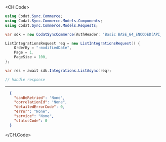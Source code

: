 
<CH.Code>
```csharp List.cs
using Codat.Sync.Commerce;
using Codat.Sync.Commerce.Models.Components;
using Codat.Sync.Commerce.Models.Requests;

var sdk = new CodatSyncCommerce(AuthHeader: "Basic BASE_64_ENCODED(API_KEY)");

ListIntegrationsRequest req = new ListIntegrationsRequest() {
    OrderBy = "-modifiedDate",
    Page = 1,
    PageSize = 100,
};

var res = await sdk.Integrations.ListAsync(req);

// handle response
```
---

```json Example Response
  {
    "canBeRetried": "None",
    "correlationId": "None",
    "detailedErrorCode": 0,
    "error": "None",
    "service": "None",
    "statusCode": 0
  }
```
</CH.Code>

